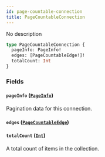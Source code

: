 ```yaml
---
id: page-countable-connection
title: PageCountableConnection
---
```


No description

```graphql
type PageCountableConnection {
  pageInfo: PageInfo!
  edges: [PageCountableEdge!]!
  totalCount: Int
}
```

### Fields

#### `pageInfo` ([`PageInfo`](../../../developer/api-reference/objects/page-info))

Pagination data for this connection.

#### `edges` ([`PageCountableEdge`](../../../developer/api-reference/objects/page-countable-edge))

#### `totalCount` ([`Int`](../../../developer/api-reference/scalars/int))

A total count of items in the collection.
